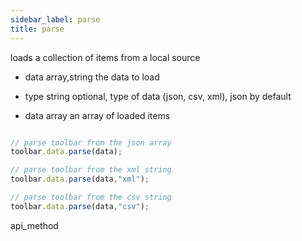 ```yaml
---
sidebar_label: parse
title: parse
---
```



          


<Short>
loads a collection of items from a local source


</Short>



- data 		array,string		the data to load
- type		string		optional, type of data (json, csv, xml), json by default

 
- data		array		an array of loaded items	


~~~js

// parse toolbar from the json array
toolbar.data.parse(data);

// parse toolbar from the xml string
toolbar.data.parse(data,"xml");

// parse toolbar from the csv string
toolbar.data.parse(data,"csv");

~~~
 api_method

<Descr>




</Descr>

